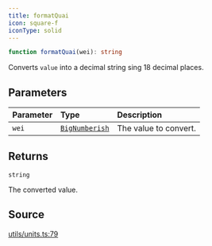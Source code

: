 ```yaml
---
title: formatQuai
icon: square-f
iconType: solid
---
```


```ts
function formatQuai(wei): string
```

Converts `value` into a decimal string sing 18 decimal places.

## Parameters

| Parameter | Type | Description |
| :------ | :------ | :------ |
| `wei` | [`BigNumberish`](/sdk/content/type-aliases/BigNumberish) | The value to convert. |

## Returns

`string`

The converted value.

## Source

[utils/units.ts:79](https://github.com/dominant-strategies/quais.js/blob/82a01fd664a5dd9d16c4f113b8ff062d0fc6278d/src/utils/units.ts#L79)
